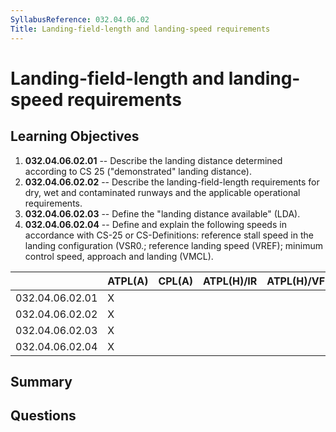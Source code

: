 ```yaml
---
SyllabusReference: 032.04.06.02
Title: Landing-field-length and landing-speed requirements
---
```


# Landing-field-length and landing-speed requirements

## Learning Objectives

1. **032.04.06.02.01** -- Describe the landing distance determined according to
   CS 25 ("demonstrated" landing distance).
2. **032.04.06.02.02** -- Describe the landing-field-length requirements for
   dry, wet and contaminated runways and the applicable operational
   requirements.
3. **032.04.06.02.03** -- Define the "landing distance available" (LDA).
4. **032.04.06.02.04** -- Define and explain the following speeds in accordance
   with CS-25 or CS-Definitions: reference stall speed in the landing
   configuration (VSR0.; reference landing speed (VREF); minimum control speed,
   approach and landing (VMCL).

|                 | ATPL(A) | CPL(A) | ATPL(H)/IR | ATPL(H)/VFR | CPL(H) | IR  | CBIR(A) |
| --------------- | ------- | ------ | ---------- | ----------- | ------ | --- | ------- |
| 032.04.06.02.01 | X       |        |            |             |        |     |         |
| 032.04.06.02.02 | X       |        |            |             |        |     |         |
| 032.04.06.02.03 | X       |        |            |             |        |     |         |
| 032.04.06.02.04 | X       |        |            |             |        |     |         |

## Summary

## Questions
